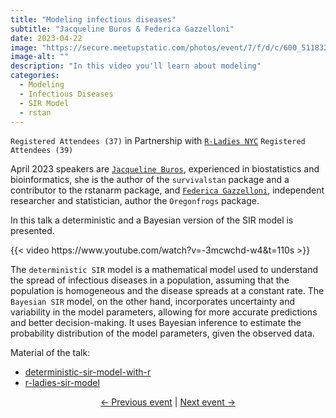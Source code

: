 ```yaml
---
title: "Modeling infectious diseases"
subtitle: "Jacqueline Buros & Federica Gazzelloni"
date: 2023-04-22
image: "https://secure.meetupstatic.com/photos/event/7/f/d/c/600_511832732.webp?w=750"
image-alt: ""
description: "In this video you'll learn about modeling"
categories:
  - Modeling
  - Infectious Diseases
  - SIR Model
  - rstan
---
```


`Registered Attendees (37)` in Partnership with [`R-Ladies NYC`](https://www.meetup.com/rladies-newyork/events/292673996/) `Registered Attendees (39)`

April 2023 speakers are [`Jacqueline Buros`](https://scholar.google.com/citations?user=O_AWJTwAAAAJ&hl=en), experienced in biostatistics and bioinformatics, she is the author of the `survivalstan` package and a contributor to the rstanarm package, and [`Federica Gazzelloni`](https://federicagazzelloni.netlify.app/), independent researcher and statistician, author the `Oregonfrogs` package.

In this talk a deterministic and a Bayesian version of the SIR model is presented.

{{< video https://www.youtube.com/watch?v=-3mcwchd-w4&t=110s >}}

The `deterministic SIR` model is a mathematical model used to understand the spread of infectious diseases in a population, assuming that the population is homogeneous and the disease spreads at a constant rate. The `Bayesian SIR` model, on the other hand, incorporates uncertainty and variability in the model parameters, allowing for more accurate predictions and better decision-making. It uses Bayesian inference to estimate the probability distribution of the model parameters, given the observed data.

Material of the talk:

-   [deterministic-sir-model-with-r](https://fgazzelloni.quarto.pub/deterministic-sir-model-with-r/)
-   [r-ladies-sir-model](https://github.com/jburos/r-ladies-sir-model)

<center>[← Previous event](/talks/2023/meetup/03222023/index.qmd) | [Next event →](/talks/2023/meetup/05172023/index.qmd)</center>